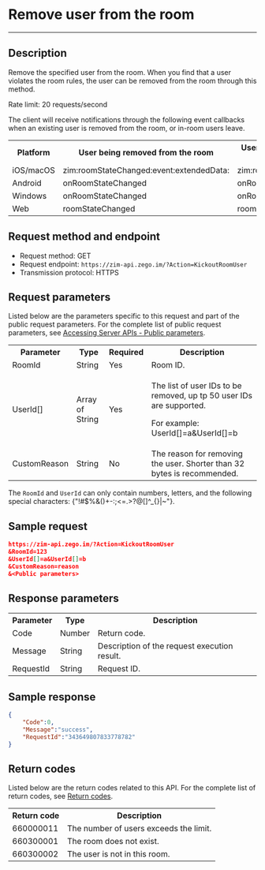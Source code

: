 # Remove user from the room

- - -

## Description

Remove the specified user from the room. When you find that a user violates the room rules, the user can be removed from the room through this method.

Rate limit: 20 requests/second

The client will receive notifications through the following event callbacks when an existing user is removed from the room, or in-room users leave.

<table>

<tbody><tr>
<th>Platform</th>
<th>User being removed from the room</th>
<th>User status changes in the room</th>
</tr>
<tr>
<td>iOS/macOS</td>
<td>zim:roomStateChanged:event:extendedData:</td>
<td>zim:roomMemberLeft:roomID:</td>
</tr>
<tr>
<td>Android</td>
<td>onRoomStateChanged</td>
<td>onRoomMemberLeft</td>
</tr>
<tr>
<td>Windows</td>
<td>onRoomStateChanged</td>
<td>onRoomMemberLeft</td>
</tr>
<tr>
<td>Web</td>
<td>roomStateChanged</td>
<td>roomMemberLeft</td>
</tr>
</tbody></table>

## Request method and endpoint

- Request method: GET
- Request endpoint: `https://zim-api.zego.im/?Action=KickoutRoomUser`
- Transmission protocol: HTTPS

## Request parameters

Listed below are the parameters specific to this request and part of the public request parameters. For the complete list of public request parameters, see [Accessing Server APIs - Public parameters](../Accessing%20Server%20APIs.mdx#public-parameters).

<table>

<tbody><tr>
<th>Parameter</th>
<th>Type</th>
<th>Required</th>
<th>Description</th>
</tr>
<tr>
<td>RoomId</td>
<td>String</td>
<td>Yes</td>
<td>Room ID. </td>
</tr>
<tr>
<td>UserId[]</td>
<td>Array of String</td>
<td>Yes</td>
<td><p>The list of user IDs to be removed, up tp 50 user IDs are supported. </p><p>
</p><p>For example: UserId[]=a&amp;UserId[]=b</p><p></p></td>
</tr>
<tr>
<td>CustomReason</td>
<td>String</td>
<td>No</td>
<td>The reason for removing the user. Shorter than 32 bytes is recommended.</td>
</tr>
</tbody></table>

<Note title="Note">

The `RoomId` and `UserId` can only contain numbers, letters, and the following special characters: {"!#$%&()+-:;<=.>?@[]^_{}|~"}.
</Note>

## Sample request 

```json
https://zim-api.zego.im/?Action=KickoutRoomUser
&RoomId=123
&UserId[]=a&UserId[]=b
&CustomReason=reason
&<Public parameters>
```

## Response parameters

<table>

<tbody><tr>
<th>Parameter</th>
<th>Type</th>
<th>Description</th>
</tr>
<tr>
<td>Code</td>
<td>Number</td>
<td>Return code. </td>
</tr>
<tr>
<td>Message</td>
<td>String</td>
<td>Description of the request execution result. </td>
</tr>
<tr>
<td>RequestId</td>
<td>String</td>
<td>Request ID. </td>
</tr>
</tbody></table>


## Sample response 

```json
{
    "Code":0,
    "Message":"success",
    "RequestId":"343649807833778782"
}
```


## Return codes

Listed below are the return codes related to this API. For the complete list of return codes, see [Return codes](../Return%20codes.mdx).

<table>

<tbody><tr>
<th>Return code</th>
<th>Description</th>
</tr>
<tr>
<td>660000011</td>
<td>The number of users exceeds the limit. </td>
</tr>
<tr>
<td>660300001</td>
<td>The room does not exist. </td>
</tr>
<tr>
<td>660300002</td>
<td>The user is not in this room. </td>
</tr>
</tbody></table>

